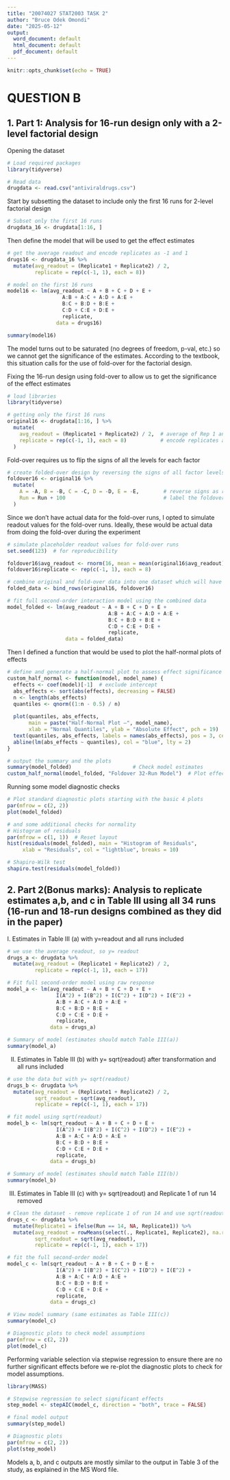 ---
title: "20074027 STAT2003 TASK 2"
author: "Bruce Odek Omondi"
date: "2025-05-12"
output:
  word_document: default
  html_document: default
  pdf_document: default
---

```{r setup, include=FALSE}
knitr::opts_chunk$set(echo = TRUE)
```

# QUESTION B
## 1. Part 1: Analysis for 16-run design only with a 2-level factorial design

Opening the dataset
```{r}
# Load required packages
library(tidyverse)

# Read data
drugdata <- read.csv("antiviraldrugs.csv")
```


Start by subsetting the dataset to include only the first 16 runs for 2-level factorial design
```{r}
# Subset only the first 16 runs
drugdata_16 <- drugdata[1:16, ]
```

Then define the model that will be used to get the effect estimates
```{r}
# get the average readout and encode replicates as -1 and 1 
drugs16 <- drugdata_16 %>%
  mutate(avg_readout = (Replicate1 + Replicate2) / 2,
         replicate = rep(c(-1, 1), each = 8))

# model on the first 16 runs
model16 <- lm(avg_readout ~ A + B + C + D + E +
                  A:B + A:C + A:D + A:E +
                  B:C + B:D + B:E +
                  C:D + C:E + D:E +
                  replicate,
                data = drugs16)

summary(model16)
```

The model turns out to be saturated (no degrees of freedom, p-val, etc.) so we cannot get the significance of the estimates. According to the textbook, this situation calls for the use of fold-over for the factorial design.

Fixing the 16-run design using fold-over to allow us to get the significance of the effect estimates
```{r}
# load libraries
library(tidyverse)

# getting only the first 16 runs 
original16 <- drugdata[1:16, ] %>%
  mutate(
    avg_readout = (Replicate1 + Replicate2) / 2,  # average of Rep 1 and 2
    replicate = rep(c(-1, 1), each = 8)           # encode replicates as -1 and 1
  )
```


Fold-over requires us to flip the signs of all the levels for each factor 
```{r}
# create folded-over design by reversing the signs of all factor levels
foldover16 <- original16 %>%
  mutate(
    A = -A, B = -B, C = -C, D = -D, E = -E,        # reverse signs as required for fold-over
    Run = Run + 100                                # label the foldover to differentiate from first 16
  )
```


Since we don't have actual data for the fold-over runs, I opted to simulate readout values for the fold-over runs. Ideally, these would be actual data from doing the fold-over during the experiment
```{r}
# simulate placeholder readout values for fold-over runs
set.seed(123)  # for reproducibility

foldover16$avg_readout <- rnorm(16, mean = mean(original16$avg_readout), sd = sd(original16$avg_readout))
foldover16$replicate <- rep(c(-1, 1), each = 8)

# combine original and fold-over data into one dataset which will have 32 runs total
folded_data <- bind_rows(original16, foldover16)

# fit full second-order interaction model using the combined data 
model_folded <- lm(avg_readout ~ A + B + C + D + E +
                                 A:B + A:C + A:D + A:E +
                                 B:C + B:D + B:E +
                                 C:D + C:E + D:E +
                                 replicate,
                   data = folded_data)
```


Then I defined a function that would be used to plot the half-normal plots of effects
```{r}
# define and generate a half-normal plot to assess effect significance
custom_half_normal <- function(model, model_name) {
  effects <- coef(model)[-1]  # exclude intercept
  abs_effects <- sort(abs(effects), decreasing = FALSE)
  n <- length(abs_effects)
  quantiles <- qnorm((1:n - 0.5) / n)
  
  plot(quantiles, abs_effects,
       main = paste("Half-Normal Plot –", model_name),
       xlab = "Normal Quantiles", ylab = "Absolute Effect", pch = 19)
  text(quantiles, abs_effects, labels = names(abs_effects), pos = 3, cex = 0.7)
  abline(lm(abs_effects ~ quantiles), col = "blue", lty = 2)
}

# output the summary and the plots
summary(model_folded)                    # Check model estimates
custom_half_normal(model_folded, "Foldover 32-Run Model")  # Plot effect significance

```

Running some model diagnostic checks
```{r}
# Plot standard diagnostic plots starting with the basic 4 plots
par(mfrow = c(2, 2))
plot(model_folded)

# and some additional checks for normality
# Histogram of residuals
par(mfrow = c(1, 1))  # Reset layout
hist(residuals(model_folded), main = "Histogram of Residuals",
     xlab = "Residuals", col = "lightblue", breaks = 10)

# Shapiro-Wilk test
shapiro.test(residuals(model_folded))
```



## 2. Part 2(Bonus marks): Analysis to replicate estimates a,b, and c in Table III using all 34 runs (16-run and 18-run designs combined as they did in the paper)

I. Estimates in Table III (a) with y=readout and all runs included
```{r}
# we use the average readout, so y= readout
drugs_a <- drugdata %>%
  mutate(avg_readout = (Replicate1 + Replicate2) / 2,
         replicate = rep(c(-1, 1), each = 17))

# Fit full second-order model using raw response
model_a <- lm(avg_readout ~ A + B + C + D + E +
                I(A^2) + I(B^2) + I(C^2) + I(D^2) + I(E^2) +
                A:B + A:C + A:D + A:E +
                B:C + B:D + B:E +
                C:D + C:E + D:E +
                replicate,
              data = drugs_a)

# Summary of model (estimates should match Table III(a))
summary(model_a)

```


II. Estimates in Table III (b) with y= sqrt(readout) after transformation and all runs included 
```{r}
# use the data but with y= sqrt(readout)
drugs_b <- drugdata %>%
  mutate(avg_readout = (Replicate1 + Replicate2) / 2,
         sqrt_readout = sqrt(avg_readout),
         replicate = rep(c(-1, 1), each = 17))

# fit model using sqrt(readout)
model_b <- lm(sqrt_readout ~ A + B + C + D + E +
                I(A^2) + I(B^2) + I(C^2) + I(D^2) + I(E^2) +
                A:B + A:C + A:D + A:E +
                B:C + B:D + B:E +
                C:D + C:E + D:E +
                replicate,
              data = drugs_b)

# Summary of model (estimates should match Table III(b))
summary(model_b)
```


III. Estimates in Table III (c) with y= sqrt(readout) and Replicate 1 of run 14 removed
```{r}
# Clean the dataset - remove replicate 1 of run 14 and use sqrt(readout)
drugs_c <- drugdata %>%
  mutate(Replicate1 = ifelse(Run == 14, NA, Replicate1)) %>%
  mutate(avg_readout = rowMeans(select(., Replicate1, Replicate2), na.rm = TRUE),
         sqrt_readout = sqrt(avg_readout),
         replicate = rep(c(-1, 1), each = 17))

# fit the full second-order model
model_c <- lm(sqrt_readout ~ A + B + C + D + E +
                I(A^2) + I(B^2) + I(C^2) + I(D^2) + I(E^2) +
                A:B + A:C + A:D + A:E +
                B:C + B:D + B:E +
                C:D + C:E + D:E +
                replicate,
              data = drugs_c)

# View model summary (same estimates as Table III(c))
summary(model_c)

# Diagnostic plots to check model assumptions
par(mfrow = c(2, 2))
plot(model_c)

```

Performing variable selection via stepwise regression to ensure there are no further significant effects before we re-plot the diagnostic plots to check for model assumptions.
```{r}
library(MASS)

# Stepwise regression to select significant effects
step_model <- stepAIC(model_c, direction = "both", trace = FALSE)

# final model output
summary(step_model)

# Diagnostic plots
par(mfrow = c(2, 2))
plot(step_model)
```

Models a, b, and c outputs are mostly similar to the output in Table 3 of the study, as explained in the MS Word file. 



